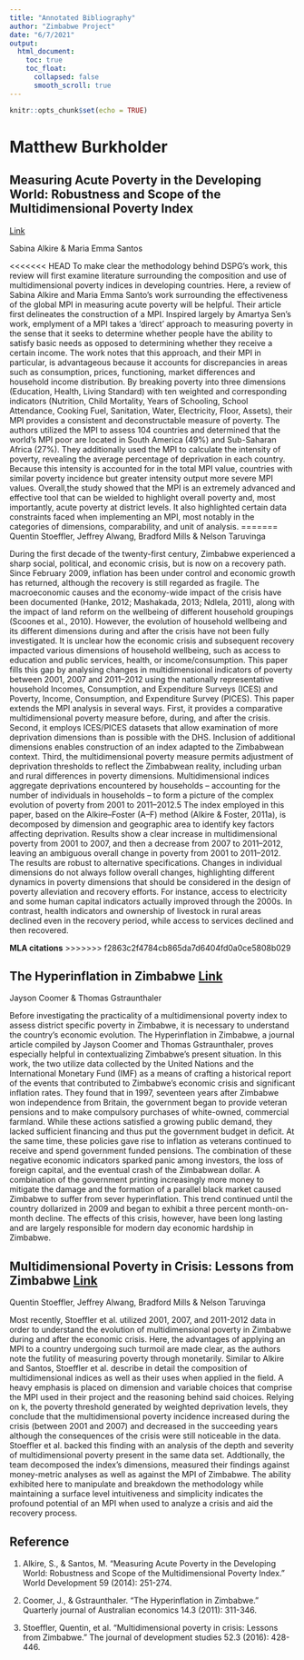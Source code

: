 ```yaml
---
title: "Annotated Bibliography"
author: "Zimbabwe Project"
date: "6/7/2021"
output:
  html_document:
    toc: true
    toc_float:
      collapsed: false
      smooth_scroll: true
---
```


```r
knitr::opts_chunk$set(echo = TRUE)
```

# Matthew Burkholder
## Measuring Acute Poverty in the Developing World: Robustness and Scope of the Multidimensional Poverty Index
[Link](https://reader.elsevier.com/reader/sd/pii/S0305750X14000278?token=3815C1BC84E3A1A1D245A801F981151F6E948AFD033F628EC2EF7DB41F96D110736462BDC596410EA17FAACCDAF7B13A&originRegion=us-east-1&originCreation=20210609132956)

Sabina Alkire & Maria Emma Santos

<<<<<<< HEAD
To make clear the methodology behind DSPG’s work, this review will first examine literature surrounding the composition and use of multidimensional poverty indices in developing countries. Here, a review of Sabina Alkire and Maria Emma Santo’s work surrounding the effectiveness of the global MPI in measuring acute poverty will be helpful. Their article first delineates the construction of a MPI. Inspired largely by Amartya Sen’s work, emplyment of a MPI takes a ‘direct’ approach to measuring poverty in the sense that it seeks to determine whether people have the ability to satisfy basic needs as opposed to determining whether they receive a certain income. The work notes that this approach, and their MPI in particular, is advantageous because it accounts for discrepancies in areas such as consumption, prices, functioning, market differences and household income distribution. By breaking poverty into three dimensions (Education, Health, Living Standard) with ten weighted and corresponding indicators (Nutrition, Child Mortality, Years of Schooling, School Attendance, Cooking Fuel, Sanitation, Water, Electricity, Floor, Assets), their MPI provides a consistent and deconstructable measure of poverty. The authors utilized the MPI to assess 104 countries and determined that the world’s MPI poor are located in South America (49%) and Sub-Saharan Africa (27%). They additionally used the MPI to calculate the intensity of poverty, revealing the average percentage of deprivation in each country. Because this intensity is accounted for in the total MPI value, countries with similar poverty incidence but greater intensity output more severe MPI values. Overall,the study showed that the MPI is an extremely advanced and effective tool that can be wielded to highlight overall poverty and, most importantly, acute poverty at district levels. It also highlighted certain data constraints faced when implementing an MPI, most notably in the categories of dimensions, comparability, and unit of analysis.
=======
Quentin Stoeffler, Jeffrey Alwang, Bradford Mills & Nelson Taruvinga

During the first decade of the twenty-first century, Zimbabwe experienced a sharp social, political, and economic crisis, but is now on a recovery path.  Since February 2009, inflation has been under control and economic growth has returned, although the recovery is still regarded as fragile. The macroeconomic causes and the economy-wide impact of the crisis have been documented (Hanke, 2012; Mashakada, 2013; Ndlela, 2011), along with the impact of land reform on the wellbeing of different household groupings (Scoones et al., 2010). However, the evolution of household wellbeing and its different dimensions during and after the crisis have not been fully investigated. It is unclear how the economic crisis and subsequent recovery impacted various dimensions of household wellbeing, such as access to education and public services, health, or income/consumption. This paper fills this gap by analysing changes in multidimensional indicators of poverty between 2001, 2007 and 2011–2012 using the nationally representative household Incomes, Consumption, and Expenditure Surveys (ICES) and Poverty, Income, Consumption, and Expenditure Survey (PICES). This paper extends the MPI analysis in several ways. First, it provides a comparative multidimensional poverty measure before, during, and after the crisis. Second, it employs ICES/PICES datasets that allow examination of more deprivation dimensions than is possible with the DHS. Inclusion of additional dimensions enables construction of an index adapted to the Zimbabwean context. Third, the multidimensional poverty measure permits adjustment of deprivation thresholds to reflect the Zimbabwean reality, including urban and rural differences in poverty dimensions. Multidimensional indices aggregate deprivations encountered by households – accounting for the number of individuals in households – to form a picture of the complex evolution of poverty from 2001 to 2011–2012.5 The index employed in this paper, based on the Alkire–Foster (A–F) method (Alkire & Foster, 2011a), is decomposed by dimension and geographic area to identify key factors affecting deprivation. Results show a clear increase in multidimensional poverty from 2001 to 2007, and then a decrease from 2007 to 2011–2012, leaving an ambiguous overall change in poverty from 2001 to 2011–2012. The results are robust to alternative specifications. Changes in individual dimensions do not always follow overall changes, highlighting different dynamics in poverty dimensions that should be considered in the design of poverty alleviation and recovery efforts. For instance, access to electricity and some human capital indicators actually improved through the 2000s. In contrast, health indicators and ownership of livestock in rural areas declined even in the recovery period, while access to services declined and then recovered.




**MLA citations**
>>>>>>> f2863c2f4784cb865da7d6404fd0a0ce5808b029

## The Hyperinflation in Zimbabwe [Link](http://mises-media.s3.amazonaws.com/qjae14_3_3.pdf)

Jayson Coomer & Thomas Gstraunthaler

Before investigating the practicality of a multidimensional poverty index to assess district specific poverty in Zimbabwe, it is necessary to understand the country’s economic evolution. The Hyperinflation in Zimbabwe, a journal article compiled by Jayson Coomer and Thomas Gstraunthaler, proves especially helpful in contextualizing Zimbabwe’s present situation. In this work, the two utilize data collected by the United Nations and the International Monetary Fund (IMF) as a means of crafting a historical report of the events that contributed to Zimbabwe’s economic crisis and significant inflation rates. They found that in 1997, seventeen years after Zimbabwe won independence from Britain, the government began to provide veteran pensions and to make compulsory purchases of white-owned, commercial farmland. While these actions satisfied a growing public demand, they lacked sufficient financing and thus put the government budget in deficit. At the same time, these policies gave rise to inflation as veterans continued to receive and spend government funded pensions. The combination of these negative economic indicators sparked panic among investors, the loss of foreign capital, and the eventual crash of the Zimbabwean dollar. A combination of the government printing increasingly more money to mitigate the damage and the formation of a parallel black market caused Zimbabwe to suffer from sever hyperinflation. This trend continued until the country dollarized in 2009 and began to exhibit a three percent month-on-month decline. The effects of this crisis, however, have been long lasting and are largely responsible for modern day economic hardship in Zimbabwe.

## Multidimensional Poverty in Crisis: Lessons from Zimbabwe [Link](https://doi-org.ezproxy.lib.vt.edu/10.1080/00220388.2015.1087511)

Quentin Stoeffler, Jeffrey Alwang, Bradford Mills & Nelson Taruvinga

Most recently, Stoeffler et al. utilized 2001, 2007, and 2011-2012 data in order to understand the evolution of multidimensional poverty in Zimbabwe during and after the economic crisis. Here, the advantages of applying an MPI to a country undergoing such turmoil are made clear, as the authors note the futility of measuring poverty through monetarily. Similar to Alkire and Santos, Stoeffler et al. describe in detail the composition of multidimensional indices as well as their uses when applied in the field. A heavy emphasis is placed on dimension and variable choices that comprise the MPI used in their project and the reasoning behind said choices. Relying on k, the poverty threshold generated by weighted deprivation levels, they conclude that the multidimensional poverty incidence increased during the crisis (between 2001 and 2007) and decreased in the succeeding years although the consequences of the crisis were still noticeable in the data. Stoeffler et al. backed this finding with an analysis of the depth and severity of multidimensional poverty present in the same data set. Addtionally, the team decomposed the index’s dimensions, measured their findings against money-metric analyses as well as against the MPI of Zimbabwe. The ability exhibited here to manipulate and breakdown the methodology while maintaining a surface level intuitiveness and simplicity indicates the profound potential of an MPI when used to analyze a crisis and aid the recovery process.

## Reference
1. Alkire, S., & Santos, M. "Measuring Acute Poverty in the Developing World: Robustness and Scope of the Multidimensional Poverty Index." World Development 59 (2014): 251-274.

2. Coomer, J., & Gstraunthaler. "The Hyperinflation in Zimbabwe." Quarterly journal of Australian economics 14.3 (2011): 311-346.

3. Stoeffler, Quentin, et al. "Multidimensional poverty in  crisis: Lessons from Zimbabwe." The journal of development studies 52.3 (2016): 428-446.




